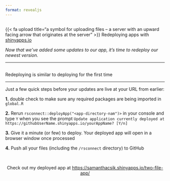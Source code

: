```yaml
---
format: revealjs
---
```


##  {#redeploying-apps data-menu-title="~~~ Redeploying apps ~~~" background="#053660"}

<div class="page-center vertical-center">
<p class="custom-subtitle bottombr">{{< fa upload title="a symbol for uploading files -- a server with an upward facing arrow that originates at the server" >}} Redeploying apps with [shinyapps.io](https://www.shinyapps.io/)</p>
<p class="caption-text">*Now that we've added some updates to our app, it's time to redeploy our newest version.*</p>
</div>

---

##  {#howto-redeploy data-menu-title="How to Redeploy"}

[Redeploying is similar to deploying for the first time]{.slide-title2}

<hr>

<p class="body-text bottombr">Just a few quick steps before your updates are live at your URL from earlier:</p>

<p class="body-text-s">**1.** double check to make sure any required packages are being imported in `global.R`</p>
<p class="body-text-s topbr">**2.** Rerun `rsconnect::deployApp("<app-directory-nam")>` in your console and type `Y` when you see the prompt `Update application currently deployed at https://githubUserName.shinyapps.io/yourAppName? [Y/n]`</p>
<p class="body-text-s topbr">**3.** Give it a minute (or few) to deploy. Your deployed app will open in a browser window once processed</p>
<p class="body-text-s topbr">**4.** Push all your files (including the `/rsconnect` directory) to GitHub</p>

<br>

<center><p class="body-text-l teal-text">Check out my deployed app at <https://samanthacsik.shinyapps.io/two-file-app/></p></center>

